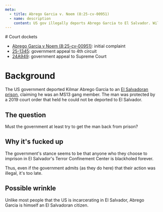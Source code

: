 ```yaml
---
meta:
  - title: Abrego Garcia v. Noem (8:25-cv-00951)
  - name: description
    content: US gov illegally deports Abrego Garcia to El Salvador. Will he be returned?
---
```




<Frame frontmatter={frontmatter}>
# Court dockets

- [Abrego Garcia v Noem (8:25-cv-00951)](https://www.courtlistener.com/docket/69777799/abrego-garcia-v-noem/): initial complaint
- [25-1345](https://www.courtlistener.com/docket/69847836/kilmar-abrego-garcia-v-kristi-noem/): government appeal to 4th circuit
- [24A949](https://www.supremecourt.gov/docket/docketfiles/html/public/24a949.html): government appeal to Supreme Court

# Background

The US government deported Kilmar Abrego Garcia to an [El Salvadoran prison](https://en.wikipedia.org/wiki/Terrorism_Confinement_Center), claiming he was an MS13 gang member. The man was protected by a 2019 court order that held he could not be deported to El Salvador.

## The question

Must the government at least try to get the man back from prison?

## Why it's fucked up

The government's stance seems to be that anyone who they choose to imprison in El Salvador's Terror Confinement Center is blackholed forever.

Thus, even if the government admits (as they do here) that their action was illegal, it's too late.

## Possible wrinkle

Unlike most people that the US is incarcerating in El Salvador, Abrego Garcia is himself an El Salvadoran citizen.

</Frame>

